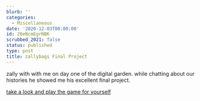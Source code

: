 ```yaml
---
blurb: ''
categories:
  - Miscellaneous
date: '2020-12-03T00:00:00'
id: 20eNcmEgrNBK
scrubbed_2021: false
status: published
type: post
title: zallybags Final Project
---
```


zally with with me on day one of the digital garden. while chatting about our histories he showed me his excellent final project.

<a href="https://cs.csub.edu/~arodriguez/cs2680/FinalProject/game.html">take a look and play the game for yourself</a>
